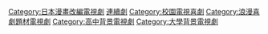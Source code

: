 [[Category:日本漫畫改編電視劇|Category:日本漫畫改編電視劇]]
[[Category:淘气小亲亲|連續劇]]
[[Category:校園電視喜劇‎|Category:校園電視喜劇‎]]
[[Category:浪漫喜劇題材電視劇|Category:浪漫喜劇題材電視劇]]
[[Category:高中背景電視劇|Category:高中背景電視劇]]
[[Category:大學背景電視劇|Category:大學背景電視劇]]